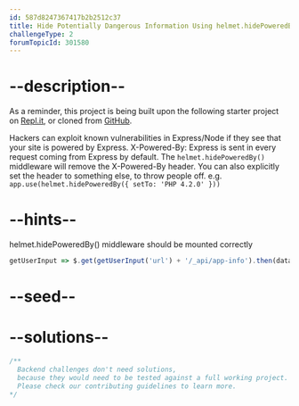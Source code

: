 ```yaml
---
id: 587d8247367417b2b2512c37
title: Hide Potentially Dangerous Information Using helmet.hidePoweredBy()
challengeType: 2
forumTopicId: 301580
---
```


# --description--

As a reminder, this project is being built upon the following starter project on [Repl.it](https://repl.it/github/freeCodeCamp/boilerplate-infosec), or cloned from [GitHub](https://github.com/freeCodeCamp/boilerplate-infosec/).

Hackers can exploit known vulnerabilities in Express/Node if they see that your site is powered by Express. X-Powered-By: Express is sent in every request coming from Express by default. The `helmet.hidePoweredBy()` middleware will remove the X-Powered-By header. You can also explicitly set the header to something else, to throw people off. e.g. `app.use(helmet.hidePoweredBy({ setTo: 'PHP 4.2.0' }))`

# --hints--

helmet.hidePoweredBy() middleware should be mounted correctly

```js
getUserInput => $.get(getUserInput('url') + '/_api/app-info').then(data => { assert.include(data.appStack, 'hidePoweredBy'); assert.notEqual(data.headers['x-powered-by'], 'Express')}, xhr => { throw new Error(xhr.responseText); })
```

# --seed--

# --solutions--

```js
/**
  Backend challenges don't need solutions, 
  because they would need to be tested against a full working project. 
  Please check our contributing guidelines to learn more.
*/
```
